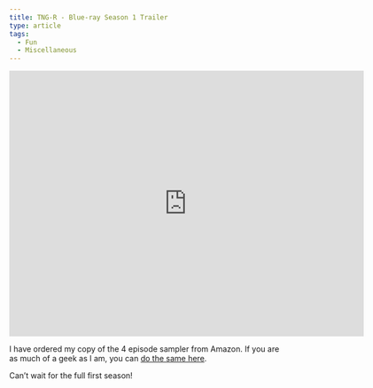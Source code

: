 ```yaml
---
title: TNG-R - Blue-ray Season 1 Trailer
type: article
tags:
  - Fun
  - Miscellaneous
---
```


<iframe width="640" height="480" src="http://www.youtube.com/embed/Wis3HpE5onY?rel=0" frameborder="0" allowfullscreen=""></iframe>

I have ordered my copy of the 4 episode sampler from Amazon. If you are as much of a geek as I am, you can [do the same here](http://www.amazon.com/Star-Trek-Generation-Level-Blu-ray/dp/B0064NLQYG/ref=sr_1_1?ie=UTF8&qid=1328139425&sr=8-1).

Can’t wait for the full first season!
